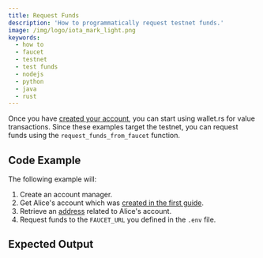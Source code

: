 ```yaml
---
title: Request Funds
description: 'How to programmatically request testnet funds.'
image: /img/logo/iota_mark_light.png
keywords:
  - how to
  - faucet
  - testnet
  - test funds
  - nodejs
  - python
  - java
  - rust
---
```



Once you have [created your account](01_create_a_wallet_account.mdx),
you can start using wallet.rs for value transactions. Since these examples target the testnet, you can request funds
using the `request_funds_from_faucet` function.

<TipFaucet />

## Code Example

The following example will:

1. Create an account manager.
2. Get Alice's account which was [created in the first guide](01_create_a_wallet_account.mdx).
3. Retrieve an [address](02_generate_address.mdx) related to Alice's account.
4. Request funds to the `FAUCET_URL` you defined in the `.env` file.

<Tabs groupId='language' queryString>
  <TabItem value='rust' label='Rust'>
    <RustCode />
  </TabItem>
  <TabItem value='node' label='Node.js'>
    <NodejsCode />
  </TabItem>
  <TabItem value='python' label='Python'>
    <PythonCode />
  </TabItem>
  <TabItem value='java' label='Java'>
    <JavaCode />
  </TabItem>
</Tabs>

## Expected Output

<Tabs groupId='language' queryString>
  <TabItem value='rust' label='Rust'>
    <RustOutput />
  </TabItem>
  <TabItem value='node' label='Node.js'>
    <NodejsOutput />
  </TabItem>
  <TabItem value='python' label='Python'>
    <PythonOutput />
  </TabItem>
  <TabItem value='java' label='Java'>
    <JavaOutput />
  </TabItem>
</Tabs>
